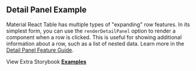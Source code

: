
<Head>
  <title>{'Detail Panel Example - Material React Table V2 Docs'}</title>
  <meta
    name="description"
    content="A Material React Table example show how use use expandable rows to show additional information about a row."
  />
  <meta
    property="og:title"
    content="Detail Panel Material React Table Example"
  />
  <meta
    property="og:description"
    content="A Material React Table example show how use use expandable rows to show additional information about a row."
  />
</Head>

## Detail Panel Example

Material React Table has multiple types of "expanding" row features. In its simplest form, you can use the `renderDetailPanel` option to render a component when a row is clicked. This is useful for showing additional information about a row, such as a list of nested data. Learn more in the [Detail Panel Feature Guide](/docs/guides/detail-panel).

<Examples isPage />

View Extra Storybook **[Examples](https://www.material-react-table.dev/?path=/story/features-aggregation-examples)**
